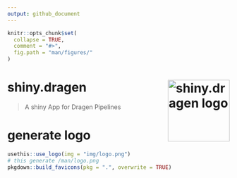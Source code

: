 ```yaml
---
output: github_document
---
```


```r
knitr::opts_chunk$set(
  collapse = TRUE,
  comment = "#>",
  fig.path = "man/figures/"
)
```

# shiny.dragen <a href="https://kirus-org.github.io/shiny.dragen/"><img src="img/logo.png" align="right" alt="shiny.dragen logo" style="height: 140px;"></a>

> A shiny App for Dragen Pipelines





# generate logo

```r
usethis::use_logo(img = "img/logo.png")
# this generate /man/logo.png
pkgdown::build_favicons(pkg = ".", overwrite = TRUE)
```

